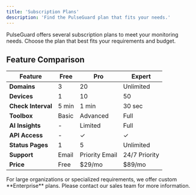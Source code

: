 ```yaml
---
title: 'Subscription Plans'
description: 'Find the PulseGuard plan that fits your needs.'
---
```


PulseGuard offers several subscription plans to meet your monitoring needs. Choose the plan that best fits your requirements and budget.

<Pricing
  free="3 domains, 1 device, 5 min checks"
  pro="20 domains, 10 devices, 1 min checks, API"
  expert="Unlimited domains, 50 devices, 30s checks, Priority Support"
/>

## Feature Comparison

| Feature                 | Free         | Pro          | Expert       |
| ----------------------- | ------------ | ------------ | ------------ |
| **Domains**             | 3            | 20           | Unlimited    |
| **Devices**             | 1            | 10           | 50           |
| **Check Interval**      | 5 min        | 1 min        | 30 sec       |
| **Toolbox**             | Basic        | Advanced     | Full         |
| **AI Insights**         | -            | Limited      | Full         |
| **API Access**          | -            | ✓            | ✓            |
| **Status Pages**        | 1            | 5            | Unlimited    |
| **Support**             | Email        | Priority Email | 24/7 Priority |
| **Price**               | Free         | $29/mo       | $89/mo       |

<Info>
  For large organizations or specialized requirements, we offer custom **Enterprise** plans. Please contact our sales team for more information.
</Info> 